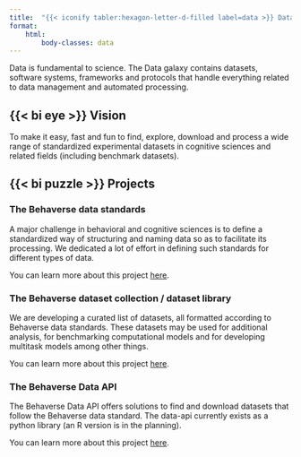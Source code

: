 ```yaml
---
title:  "{{< iconify tabler:hexagon-letter-d-filled label=data >}} Data"
format:
    html:
        body-classes: data
---
```



Data is fundamental to science. The Data galaxy contains datasets, software systems, frameworks and protocols that handle everything related to data management and automated processing.

## {{< bi eye >}}  Vision
To make it easy, fast and fun to find, explore, download and process a wide range of standardized experimental datasets in cognitive sciences and related fields (including benchmark datasets). 

##  {{< bi puzzle >}} Projects

### The Behaverse data standards
A major challenge in behavioral and cognitive sciences is to define a standardized way of structuring and naming data so as to facilitate its processing. We dedicated a lot of effort in defining such standards for different types of data. 

::: {.callout}
You can learn more about this project [here](/standards/index.qmd).
:::

### The Behaverse dataset collection / dataset library
We are developing a curated list of datasets, all formatted according to Behaverse data standards. These datasets may be used for additional analysis, for benchmarking computational models and for developing multitask models among other things.

::: {.callout}
You can learn more about this project [here](/data/datasets.qmd).
:::


### The Behaverse Data API
The Behaverse Data API offers solutions to find and download datasets that follow the Behaverse data standard. The data-api currently exists as a python library (an R version is in the planning). 

::: {.callout}
You can learn more about this project [here](https://behaverse.github.io/data-api).
:::
